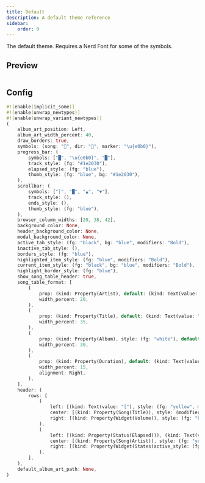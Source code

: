 ```yaml
---
title: Default
description: A default theme reference
sidebar:
    order: 0
---
```



The default theme. Requires a Nerd Font for some of the symbols.

## Preview

<Image src={img} width={800} alt="" />

## Config

```rust
#![enable(implicit_some)]
#![enable(unwrap_newtypes)]
#![enable(unwrap_variant_newtypes)]
(
    album_art_position: Left,
    album_art_width_percent: 40,
    draw_borders: true,
    symbols: (song: "🎵", dir: "📁", marker: "\u{e0b0}"),
    progress_bar: (
        symbols: ["█", "\u{e0b0}", "█"],
        track_style: (fg: "#1e2030"),
        elapsed_style: (fg: "blue"),
        thumb_style: (fg: "blue", bg: "#1e2030"),
    ),
    scrollbar: (
        symbols: ["│", "█", "▲", "▼"],
        track_style: (),
        ends_style: (),
        thumb_style: (fg: "blue"),
    ),
    browser_column_widths: [20, 38, 42],
    background_color: None,
    header_background_color: None,
    modal_background_color: None,
    active_tab_style: (fg: "black", bg: "blue", modifiers: "Bold"),
    inactive_tab_style: (),
    borders_style: (fg: "blue"),
    highlighted_item_style: (fg: "blue", modifiers: "Bold"),
    current_item_style: (fg: "black", bg: "blue", modifiers: "Bold"),
    highlight_border_style: (fg: "blue"),
    show_song_table_header: true,
    song_table_format: [
        (
            prop: (kind: Property(Artist), default: (kind: Text(value: "Unknown"))),
            width_percent: 20,
        ),
        (
            prop: (kind: Property(Title), default: (kind: Text(value: "Unknown"))),
            width_percent: 35,
        ),
        (
            prop: (kind: Property(Album), style: (fg: "white"), default: (kind: Text(value: "Album"), style: (fg: "white"))),
            width_percent: 30,
        ),
        (
            prop: (kind: Property(Duration), default: (kind: Text(value: "-"))),
            width_percent: 15,
            alignment: Right,
        ),
    ],
    header: (
        rows: [
            (
                left: [(kind: Text(value: "["), style: (fg: "yellow", modifiers: "Bold")), (kind: Property(Status(State)), style: (fg: "yellow", modifiers: "Bold")), (kind: Text(value: "]"), style: (fg: "yellow", modifiers: "Bold"))],
                center: [(kind: Property(Song(Title)), style: (modifiers: "Bold"), default: (kind: Text(value: "No Song"), style: (modifiers: "Bold")))],
                right: [(kind: Property(Widget(Volume)), style: (fg: "blue"))]
            ),
            (
                left: [(kind: Property(Status(Elapsed))), (kind: Text(value: " / ")), (kind: Property(Status(Duration))), (kind: Text(value: " (")), (kind: Property(Status(Bitrate))), (kind: Text(value: " kbps)"))],
                center: [(kind: Property(Song(Artist)), style: (fg: "yellow", modifiers: "Bold"), default: (kind: Text(value: "Unknown"), style: (fg: "yellow", modifiers: "Bold"))), (kind: Text(value: " - ")), (kind: Property(Song(Album)), default: (kind: Text(value: "Unknown Album")))],
                right: [(kind: Property(Widget(States(active_style: (fg: "white", modifiers: "Bold"), separator_style: (fg: "white")))), style: (fg: "dark_gray"))]
            ),
        ],
    ),
    default_album_art_path: None,
)
```
